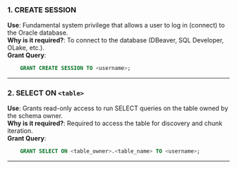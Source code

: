 ### 1. CREATE SESSION  
**Use**: Fundamental system privilege that allows a user to log in (connect) to the Oracle database.  
**Why is it required?**: To connect to the database (DBeaver, SQL Developer, OLake, etc.).  
**Grant Query**:  
```sql
    GRANT CREATE SESSION TO <username>;
```
---

### 2. SELECT ON `<table>` 
**Use**: Grants read-only access to run SELECT queries on the table owned by the schema owner.  
**Why is it required?**: Required to access the table for discovery and chunk iteration.  
**Grant Query**:  
```sql
    GRANT SELECT ON <table_owner>.<table_name> TO <username>;
```
---